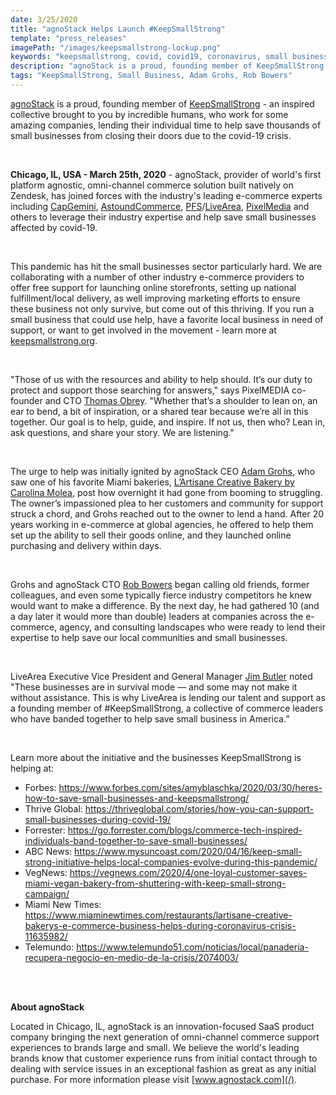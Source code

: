 ```yaml
---
date: 3/25/2020
title: "agnoStack Helps Launch #KeepSmallStrong"
template: "press_releases"
imagePath: "/images/keepsmallstrong-lockup.png"
keywords: "keepsmallstrong, covid, covid19, coronavirus, small business, saveasmallbusiness"
description: "agnoStack is a proud, founding member of KeepSmallStrong - an inspired collective brought to you by incredible humans, who work for some amazing companies, lending their individual time to help save thousands of small businesses from closing their doors due to the covid-19 crisis."
tags: "KeepSmallStrong, Small Business, Adam Grohs, Rob Bowers"
---
```


[agnoStack](/) is a proud, founding member of <a href="https://keepsmallstrong.org" target="_blank">KeepSmallStrong</a> - an inspired collective brought to you by incredible humans, who work for some amazing companies, lending their individual time to help save thousands of small businesses from closing their doors due to the covid-19 crisis.

<br/>

__Chicago, IL, USA - March 25th, 2020__ - agnoStack, provider of world's first platform agnostic, omni-channel commerce solution built natively on Zendesk, has joined forces with the industry's leading e-commerce experts including <a href="https://www.capgemini.com/us-en/" target="_blank">CapGemini</a>, <a href="https://astoundcommerce.com/" target="_blank">AstoundCommerce</a>, <a href="https://www.pfscommerce.com/" target="_blank">PFS</a>/<a href="https://www.liveareacx.com/" target="_blank">LiveArea</a>, <a href="https://www.pixelmedia.com/" target="_blank">PixelMedia</a> and others to leverage their industry expertise and help save small businesses affected by covid-19.

<br/>

This pandemic has hit the small businesses sector particularly hard. We are collaborating with a number of other industry e-commerce providers to offer free support for launching online storefronts, setting up national fulfillment/local delivery, as well improving marketing efforts to ensure these business not only survive, but come out of this thriving. If you run a small business that could use help, have a favorite local business in need of support, or want to get involved in the movement - learn more at <a href="https://keepsmallstrong.org" target="_blank">keepsmallstrong.org</a>.

<br/>

"Those of us with the resources and ability to help should. It’s our duty to protect and support those searching for answers," says PixelMEDIA co-founder and CTO <a href="https://www.linkedin.com/in/thomasobrey/" target="_blank">Thomas Obrey</a>. "Whether that’s a shoulder to lean on, an ear to bend, a bit of inspiration, or a shared tear because we’re all in this together. Our goal is to help, guide, and inspire. If not us, then who? Lean in, ask questions, and share your story. We are listening."

<br/>

The urge to help was initially ignited by agnoStack CEO <a href="https://www.linkedin.com/in/adamgrohs/" target="_blank">Adam Grohs</a>, who saw one of his favorite Miami bakeries, <a href="https://www.lartisanebakery.com/" target="_blank">L’Artisane Creative Bakery by Carolina Molea</a>, post how overnight it had gone from booming to struggling. The owner’s impassioned plea to her customers and community for support struck a chord, and Grohs reached out to the owner to lend a hand. After 20 years working in e-commerce at global agencies, he offered to help them set up the ability to sell their goods online, and they launched online purchasing and delivery within days.

<br/>

Grohs and agnoStack CTO <a href="https://www.linkedin.com/in/rob-bowers-72516422" target="_blank">Rob Bowers</a> began calling old friends, former colleagues, and even some typically fierce industry competitors he knew would want to make a difference. By the next day, he had gathered 10 (and a day later it would more than double) leaders at companies across the e-commerce, agency, and consulting landscapes who were ready to lend their expertise to help save our local communities and small businesses.

<br/>

LiveArea Executive Vice President and General Manager <a href="https://www.linkedin.com/in/jibutler/" target="_blank">Jim Butler</a> noted "These businesses are in survival mode — and some may not make it without assistance. This is why LiveArea is lending our talent and support as a founding member of #KeepSmallStrong, a collective of commerce leaders who have banded together to help save small business in America.”

<br/>

Learn more about the initiative and the businesses KeepSmallStrong is helping at:
* Forbes: <a href="https://www.forbes.com/sites/amyblaschka/2020/03/30/heres-how-to-save-small-businesses-and-keepsmallstrong/" target="_blank">https://www.forbes.com/sites/amyblaschka/2020/03/30/heres-how-to-save-small-businesses-and-keepsmallstrong/</a>
* Thrive Global: <a href="https://thriveglobal.com/stories/how-you-can-support-small-businesses-during-covid-19/" target="_blank">https://thriveglobal.com/stories/how-you-can-support-small-businesses-during-covid-19/</a>
* Forrester: <a href="https://go.forrester.com/blogs/commerce-tech-inspired-individuals-band-together-to-save-small-businesses/" target="_blank">https://go.forrester.com/blogs/commerce-tech-inspired-individuals-band-together-to-save-small-businesses/</a>
* ABC News: <a href="https://www.mysuncoast.com/2020/04/16/keep-small-strong-initiative-helps-local-companies-evolve-during-this-pandemic/" target="_blank">https://www.mysuncoast.com/2020/04/16/keep-small-strong-initiative-helps-local-companies-evolve-during-this-pandemic/</a>
* VegNews: <a href="https://vegnews.com/2020/4/one-loyal-customer-saves-miami-vegan-bakery-from-shuttering-with-keep-small-strong-campaign/" target="_blank">https://vegnews.com/2020/4/one-loyal-customer-saves-miami-vegan-bakery-from-shuttering-with-keep-small-strong-campaign/</a>
* Miami New Times: <a href="https://www.miaminewtimes.com/restaurants/lartisane-creative-bakerys-e-commerce-business-helps-during-coronavirus-crisis-11635982/" target="_blank">https://www.miaminewtimes.com/restaurants/lartisane-creative-bakerys-e-commerce-business-helps-during-coronavirus-crisis-11635982/</a>
* Telemundo: <a href="https://www.telemundo51.com/noticias/local/panaderia-recupera-negocio-en-medio-de-la-crisis/2074003/" target="_blank">https://www.telemundo51.com/noticias/local/panaderia-recupera-negocio-en-medio-de-la-crisis/2074003/</a>

<br/>
<br/>

__About agnoStack__

Located in Chicago, IL, agnoStack is an innovation-focused SaaS product company bringing the next generation of omni-channel commerce support experiences to brands large and small. We believe the world's leading brands know that customer experience runs from initial contact through to dealing with service issues in an exceptional fashion as great as any initial purchase. For more information please visit [www.agnostack.com](/).
